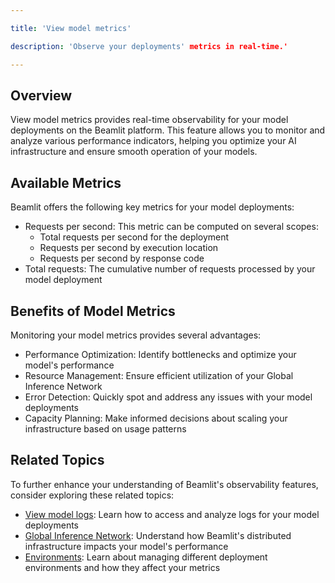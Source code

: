 ```yaml
---

title: 'View model metrics'

description: 'Observe your deployments' metrics in real-time.'

---
```


## Overview

View model metrics provides real-time observability for your model deployments on the Beamlit platform. This feature allows you to monitor and analyze various performance indicators, helping you optimize your AI infrastructure and ensure smooth operation of your models.

## Available Metrics

Beamlit offers the following key metrics for your model deployments:

- Requests per second: This metric can be computed on several scopes:
    - Total requests per second for the deployment
    - Requests per second by execution location
    - Requests per second by response code
- Total requests: The cumulative number of requests processed by your model deployment

## Benefits of Model Metrics

Monitoring your model metrics provides several advantages:

- Performance Optimization: Identify bottlenecks and optimize your model's performance
- Resource Management: Ensure efficient utilization of your Global Inference Network
- Error Detection: Quickly spot and address any issues with your model deployments
- Capacity Planning: Make informed decisions about scaling your infrastructure based on usage patterns

## Related Topics

To further enhance your understanding of Beamlit's observability features, consider exploring these related topics:

- [View model logs](/Observability/View-model-logs): Learn how to access and analyze logs for your model deployments
- [Global Inference Network](/Models/Global-Inference-Network): Understand how Beamlit's distributed infrastructure impacts your model's performance
- [Environments](/Model-Governance/Environments): Learn about managing different deployment environments and how they affect your metrics